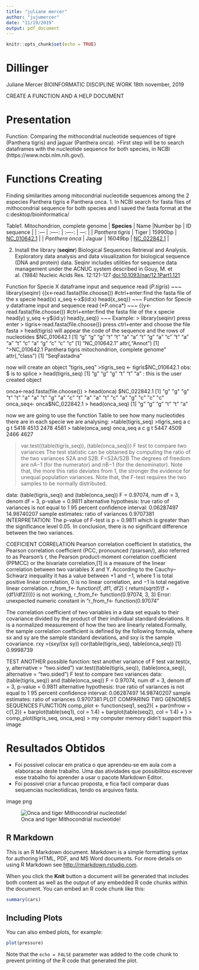 ---
title: "juliane mercer"
author: "jujumercer"
date: "11/19/2019"
output: pdf_document
---

```{r setup, include=FALSE}
knitr::opts_chunk$set(echo = TRUE)
```
# Dillinger
Juliane Mercer
BIOINFORMATIC DISCIPLINE WORK
18th november, 2019

CREATE A FUNCTION AND A HELP DOCUMENT

# Presentation
Function: Comparing the mithocondrial nucleotide sequences of tigre (Panthera tigris) and jaguar (Panthera onca). 
>First step will be to search dataframes with the nucleotide sequence for both species, in NCBI  (https://www.ncbi.nlm.nih.gov/).

# Functions Creating
Finding similarities among mitocondrial nucleotide sequences among the 2 especies Panthera tigris e Panthera onca. 
1. In NCBI search for fasta files of mithocondrial sequence for both species and I saved the fasta format at the c:desktop/bioinformatica/

Table1. Mitochondrion, complete genome 
| **Species**     | Name  |Number bp | ID sequence     |
| :---        | :----:   |   :----:   |          ---: |
| *Panthera tigris* | Tiger      | 15990bp       | [NC_010642.1](https://www.ncbi.nlm.nih.gov/nuccore/NC_010642.1)   |
| *Panthera onca* | Jaguar  | 16049bp        | [NC_022842.1]((https://www.ncbi.nlm.nih.gov/nuccore/NC_022842.1))      |

2. Install the library (**seqinr**) Biological Sequences Retrieval and Analysis.
Exploratory data analysis and data visualization for biological sequence (DNA and protein) data. Seqinr includes utilities for sequence data management under the ACNUC system described in Gouy, M. et al. (1984) Nucleic Acids Res. 12:121-127 <doi:10.1093/nar/12.1Part1.121>

Function for Specie X dataframe input and sequence read (*P.tigris*)
~~~ 
library(seqinr)
{(x<-read.fasta(file.choose()) #ctrl+enter:find the fasta file of the x specie
head(x)
x_seq <-x$(id:x) 
head(x_seq)}
~~~
Function for Specie y dataframe input and sequence read (*P.onca*)
~~~
{(y<-read.fasta(file.choose()) #ctrl+enter:find the fasta file of the x specie
head(y)
y_seq <-y$(id:y) 
head(y_seq)}
~~~
Example:
> library(seqinr) press enter 
> tigris<-read.fasta(file.choose()) press ctrl+enter and choose the file fasta
> head(tigris) will appear the code of the sequence and the rows of nucleotides
$NC_010642.1
   [1] "g" "g" "g" "t" "t" "a" "a" "t" "g" "a" "c" "t" "a" "a" "t" "c" "a" "g" "c" "c" "c"
[1] "NC_010642.1"
attr(,"Annot")
[1] ">NC_010642.1 Panthera tigris mitochondrion, complete genome"
attr(,"class")
[1] "SeqFastadna"

now will create an object "tigris_seq"
>tigris_seq <- tigris$NC_010642.1 obs: $ is to splice
> head(tigris_seq)
[1] "g" "g" "g" "t" "t" "a" : this is the user created object


onca<-read.fasta(file.choose())
> head(onca)
$NC_022842.1
   [1] "g" "g" "g" "t" "t" "a" "a" "t" "g" "a" "c" "t" "a" "a" "t" "c" "a" "g" "c" "c" "c"
onca_seq<- onca$NC_022842.1
> head(onca_seq)
[1] "g" "g" "g" "t" "t" "a"

now we are going to use the function Table to see how many nucleotides there are in each specie we are analysing:
>table(tigris_seq)
>tigris_seq
   a    c    g    t 
5418 4513 2478 4581 
> table(onca_seq)
onca_seq
   a    c    g    t 
5447 4509 2466 4627 

>var.test((table(tigris_seq)), (table(onca_seq)))
	F test to compare two variances
	The test statistic can be obtained by computing the ratio of the two variances S2A and S2B. F=S2A/S2B
The degrees of freedom are nA−1 (for the numerator) and nB−1 (for the denominator).
Note that, the more this ratio deviates from 1, the stronger the evidence for unequal population variances.
Note that, the F-test requires the two samples to be normally distributed.

data:  (table(tigris_seq)) and (table(onca_seq))
F = 0.97074, num df = 3, denom df = 3, p-value = 0.9811
alternative hypothesis: true ratio of variances is not equal to 1
95 percent confidence interval:
  0.06287497 14.98740207
sample estimates:
ratio of variances 
         0.9707381 
INTERPRETATION: The p-value of F-test is p = 0.9811 which is greater than the significance level 0.05. In conclusion, there is no significant difference between the two variances.
      

COEFICIENT CORRELATION 
      Pearson correlation coefficient In statistics, the Pearson correlation coefficient (PCC, pronounced /ˈpɪərsən/), also referred to as Pearson's r, the Pearson product-moment correlation coefficient (PPMCC) or the bivariate correlation,[1] is a measure of the linear correlation between two variables X and Y. According to the Cauchy–Schwarz inequality it has a value between +1 and −1, where 1 is total positive linear correlation, 0 is no linear correlation, and −1 is total negative linear correlation.
r_from_f<- function(f, df1, df2) {   return(sqrt(f/(f + (df1/df2))))}
is not working,
 r_from_f<- function(0.97074, 3, 3)
Error: unexpected numeric constant in "r_from_f<- function(0.97074"

The correlation coefficient of two variables in a data set equals to their covariance divided by the product of their individual standard deviations. It is a normalized measurement of how the two are linearly related.Formally, the sample correlation coefficient is defined by the following formula, where sx and sy are the sample standard deviations, and sxy is the sample covariance.
rxy =(sxy/(sx sy))
cor(table(tigris_seq), table(onca_seq))
[1] 0.9998739
      
 TEST ANOTHER possible function: test another variance of F test
 var.test(x, y, alternative = "two.sided")
 var.test((table(tigris_seq)), (table(onca_seq)), alternative = "two.sided")
	F test to compare two variances
data:  (table(tigris_seq)) and (table(onca_seq))
F = 0.97074, num df = 3, denom df = 3, p-value = 0.9811
alternative hypothesis: true ratio of variances is not equal to 1
95 percent confidence interval:
  0.06287497 14.98740207
sample estimates:
ratio of variances 
         0.9707381 
PLOT COMPARING TWO GENOMES SEQUENCES FUNCTION
comp_plot <- function(seq1, seq2){ 
+     par(mfrow = c(1,2))
+     barplot(table(seq1), col = 1:4)
+     barplot(table(seq2), col = 1:4)
+ }
> comp_plot(tigris_seq, onca_seq)
> my computer memory didn't support this image


# Resultados Obtidos
- Foi possivel colocar em pratica o que aprendeu-se em aula com a elaboracao deste trabalho. Uma das atividades que possibilitou escrever esse trabalho foi aprender a usar o pacote Markdown Editor. 
- Foi possivel criar a funcao  proposta, e fica facil comparar duas sequencias nucleotidicas, tendo os arquivos fasta. 

image png

![Onca and tiger Mithocondrial nucleotide!](https://www.dropbox.com/preview/ONCA/oncaandtigernucleotideMithocondria16Mbp.png?role=personal)


## R Markdown

This is an R Markdown document. Markdown is a simple formatting syntax for authoring HTML, PDF, and MS Word documents. For more details on using R Markdown see <http://rmarkdown.rstudio.com>.

When you click the **Knit** button a document will be generated that includes both content as well as the output of any embedded R code chunks within the document. You can embed an R code chunk like this:

```{r cars}
summary(cars)
```

## Including Plots

You can also embed plots, for example:

```{r pressure, echo=FALSE}
plot(pressure)
```

Note that the `echo = FALSE` parameter was added to the code chunk to prevent printing of the R code that generated the plot.
